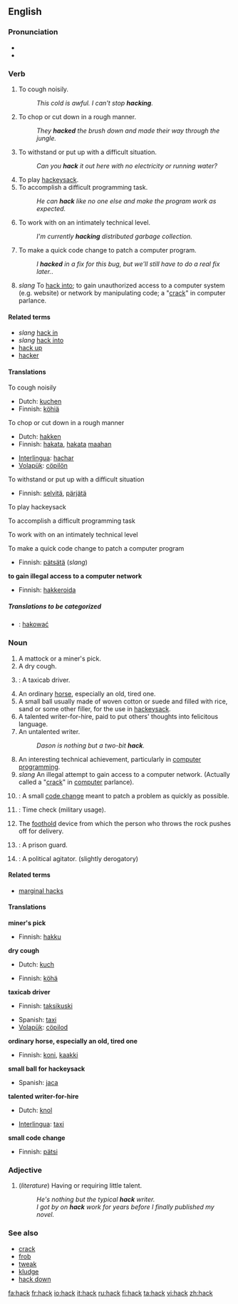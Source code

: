 {{see|häck}}
{{wikipediadab}}
==English==

===Pronunciation===
*{{IPA|/hæk/}}
*{{rhymes|æk}}

===Verb===
{{en-verb}}

# To cough noisily.
#: ''This cold is awful. I can't stop '''hacking'''.''
# To chop or cut down in a rough manner.
#: ''They '''hacked''' the brush down and made their way through the jungle.''
# To withstand or put up with a difficult situation.
#: ''Can you '''hack''' it out here with no electricity or running water?''
# To play [[hackeysack]].
# To accomplish a difficult programming task.
#: ''He can '''hack''' like no one else and make the program work as expected.''
# To work with on an intimately technical level.
#: ''I'm currently '''hacking''' distributed garbage collection.''
# To make a quick code change to patch a computer program.
#: ''I '''hacked''' in a fix for this bug, but we'll still have to do a real fix later.''.
# ''slang'' To [[hack into]]; to gain unauthorized access to a computer system (e.g. website) or network by manipulating code; a "[[crack]]" in computer parlance.

====Related terms====
* ''slang'' [[hack in]]
* ''slang''  [[hack into]]
*[[hack up]]
*[[hacker]]

====Translations====
;To cough noisily
{{top}}
*Dutch: [[kuchen]]
*Finnish: [[köhiä]]
{{mid}}
{{bottom}}

;To chop or cut down in a rough manner
{{top}}
*Dutch: [[hakken]]
*Finnish: [[hakata#Finnish|hakata]], [[hakata#Finnish|hakata]] [[maa#Finnish|maahan]]
{{mid}}
*[[Interlingua]]: [[hachar]]
*[[Volapük]]: [[cöpilön]]
{{bottom}}

;To withstand or put up with a difficult situation
{{top}}
*Finnish: [[selvitä]], [[pärjätä]]
{{mid}}
{{bottom}}

;To play hackeysack
{{top}}
{{mid}}
{{bottom}}

;To accomplish a difficult programming task
{{top}}
{{mid}}
{{bottom}}

;To work with on an intimately technical level
{{top}}
{{mid}}
{{bottom}}

;To make a quick code change to patch a computer program
{{top}}
*Finnish: [[pätsätä]] (''slang'')
{{mid}}
{{bottom}}

'''to gain illegal access to a computer network'''
{{top}}
*Finnish: [[hakkeroida]]
{{bottom}}

=====Translations to be categorized=====
{{checktrans}}
{{top}}
{{mid}}
*{{ttbc|Polish}}: [[hakować]]
{{bottom}}

===Noun===
{{en-noun}}

# A mattock or a miner's pick.  <!-- Concise Oxford Dictionary -->
# A dry cough.
# {{slang}}: A taxicab driver.
# An ordinary [[horse]], especially an old, tired one.
# A small ball usually made of woven cotton or suede and filled with rice, sand or some other filler, for the use in [[hackeysack]].
# A talented writer-for-hire, paid to put others' thoughts into felicitous language.
# An untalented writer.
#: ''Dason is nothing but a two-bit '''hack'''.''
# An interesting technical achievement, particularly in [[computer programming]].
# ''slang'' An illegal attempt to gain access to a computer network. (Actually called a "[[crack]]" in [[computer]] parlance).
# {{computing}}: A small [[code change]] meant to patch a problem as quickly as possible.
# {{slang}}: Time check (military usage).
# {{curling}} The [[foothold]] device from which the person who throws the rock pushes off for delivery.
# {{slang}}: A prison guard.
# {{politics}}: A political agitator.  (slightly derogatory)  
      <!-- This expression was used alot in student politics in the 1980s.  I'm not sure if it is still used much.  publunch
      --> 
====Related terms====
*[[marginal hacks]]

====Translations====
'''miner's pick'''
{{top}}
*Finnish: [[hakku]]
{{bottom}}

'''dry cough'''
{{top}}
*Dutch: [[kuch]] {{m}}
{{mid}}
*Finnish: [[köhä]]
{{bottom}}

'''taxicab driver'''
{{top}}
*Finnish: [[taksikuski]]
{{mid}}
*Spanish: [[taxi]]
*[[Volapük]]: [[cöpilod]]
{{bottom}}

'''ordinary horse, especially an old, tired one'''
{{top}}
*Finnish: [[koni#Finnish|koni]], [[kaakki]]
{{mid}}
{{bottom}}

'''small ball for hackeysack'''
{{top}}
{{mid}}
*Spanish: [[jaca]]
{{bottom}}

'''talented writer-for-hire'''
{{top}}
*Dutch: [[knol]]
{{mid}}
*[[Interlingua]]: [[taxi]]
{{bottom}}

'''small code change'''
{{top}}
*Finnish: [[pätsi]]
{{bottom}}

===Adjective===
{{en-adj|-}}

# (''literature'') Having or requiring little talent.
#: ''He's nothing but the typical '''hack''' writer.''
#: ''I got by on '''hack''' work for years before I finally published my novel.''

===See also===
*[[crack]]
*[[frob]]
*[[tweak]]
*[[kludge]]
*[[hack down]]

[[fa:hack]]
[[fr:hack]]
[[io:hack]]
[[it:hack]]
[[ru:hack]]
[[fi:hack]]
[[ta:hack]]
[[vi:hack]]
[[zh:hack]]